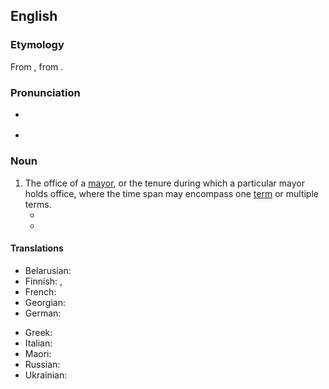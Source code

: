 ==English==

===Etymology===
From {{inh|en|enm|mairaltee}}, from {{der|en|frm|mairalté}}.

===Pronunciation===
* {{a|UK}} {{IPA|en|/meɪˈɔː.ɹəl.ti/|/ˈmɛə.ɹəl.ti/}}
* {{a|US}} {{IPA|en|/meɪˈɔ.ɹəl.ti/|/ˈmeɪ.ə.ɹəl.ti/}}

===Noun===
{{en-noun}}

# The office of a [[mayor]], or the tenure during which a particular mayor holds office, where the time span may encompass one [[term]] or multiple terms. 
#* {{quote-journal|en|date=February 16, 2009|author=Simon Romero|title=Chávez Decisively Wins Bid to End Term Limits|work=New York Times|url=http://www.nytimes.com/2009/02/16/world/americas/16venez.html
|passage=The results, coming after voters had rejected a similar effort by Mr. Chávez just 15 months ago, pointed to his resilience after a decade in power, as well as to the fragmentation of his opposition, which as recently as November had won key '''mayoralties''' and governorships.}}
#* {{quote-web |en |year=2021 |title=Mayoralty of Boris Johnson |work=Wikipedia |url=https://en.wikipedia.org/wiki/Mayoralty_of_Boris_Johnson |access-date=2021-11-10 |passage=During his '''mayoralty''', Johnson oversaw the preparations and hosting of the 2012 Summer Olympics and oversaw the cycle hire scheme, both initiated by his predecessor Ken Livingstone.}}

====Translations====
{{trans-top|the office or term of a mayor}}
* Belarusian: {{t|be|мэ́рыя|f}}
* Finnish: {{t|fi|pormestarius}}, {{t|fi|kaupunginjohtajuus}}
* French: {{t+|fr|mairie|f}}
* Georgian: {{t|ka|მერია}}
* German: {{t|de|Bürgermeisteramt|n}}
{{trans-mid}}
* Greek: {{t+|el|δημαρχία|f}}
* Italian: {{t|it|sindacatura|f}}
* Maori: {{t|mi|meatanga}}
* Russian: {{t+|ru|мэ́рия|f}}
* Ukrainian: {{t|uk|ме́рія|f}}
{{trans-bottom}}